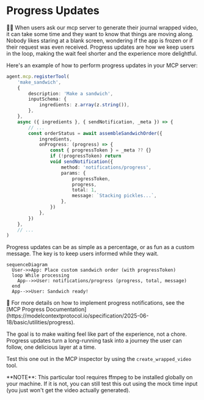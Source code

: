 # Progress Updates

👨‍💼 When users ask our mcp server to generate their journal wrapped video, it can take some time and they want to know that things are moving along. Nobody likes staring at a blank screen, wondering if the app is frozen or if their request was even received. Progress updates are how we keep users in the loop, making the wait feel shorter and the experience more delightful.

Here's an example of how to perform progress updates in your MCP server:

```ts
agent.mcp.registerTool(
	'make_sandwich',
	{
		description: 'Make a sandwich',
		inputSchema: {
			ingredients: z.array(z.string()),
		},
	},
	async ({ ingredients }, { sendNotification, _meta }) => {
		// ...
		const orderStatus = await assembleSandwichOrder({
			ingredients,
			onProgress: (progress) => {
				const { progressToken } = _meta ?? {}
				if (!progressToken) return
				void sendNotification({
					method: 'notifications/progress',
					params: {
						progressToken,
						progress,
						total: 1,
						message: `Stacking pickles...`,
					},
				})
			},
		})
	},
	// ...
)
```

<callout-success>
	Progress updates can be as simple as a percentage, or as fun as a custom
	message. The key is to keep users informed while they wait.
</callout-success>

```mermaid
sequenceDiagram
  User->>App: Place custom sandwich order (with progressToken)
  loop While processing
    App-->>User: notifications/progress (progress, total, message)
  end
  App-->>User: Sandwich ready!
```

<callout-muted>
	📜 For more details on how to implement progress notifications, see the [MCP
	Progress
	Documentation](https://modelcontextprotocol.io/specification/2025-06-18/basic/utilities/progress).
</callout-muted>

The goal is to make waiting feel like part of the experience, not a chore. Progress updates turn a long-running task into a journey the user can follow, one delicious layer at a time.

Test this one out in the MCP inspector by using the `create_wrapped_video` tool.

<callout-info>
	**NOTE**: This particular tool requires ffmpeg to be installed globally on
	your machine. If it is not, you can still test this out using the mock time
	input (you just won't get the video actually generated).
</callout-info>
